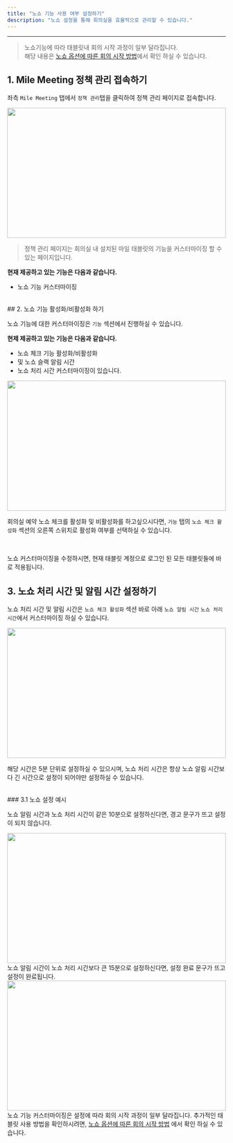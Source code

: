 ```yaml
---
title: "노쇼 기능 사용 여부 설정하기"
description: "노쇼 설정을 통해 회의실을 효율적으로 관리할 수 있습니다."
---
```


---

> 노쇼기능에 따라 태블릿내 회의 시작 과정이 일부 달라집니다.<br/>
> 해당 내용은 <a href="https://mile.mintlify.app/tablet/setting/noshow">노쇼 옵션에 따른 회의 시작 방법</a>에서 확인 하실 수 있습니다.

## 1. Mile Meeting 정책 관리 접속하기

좌측 `Mile Meeting` 탭에서 `정책 관리`탭을 클릭하여 정책 관리 페이지로 접속합니다.

<img src="/images/essentials/meeting/noshow/img1.png" width="100%" height="300" />

> 정책 관리 페이지는 회의실 내 설치된 마일 태블릿의 기능을 커스터마이징 할 수 있는 페이지입니다.

**현재 제공하고 있는 기능은 다음과 같습니다.**

-   노쇼 기능 커스터마이징

<br />
## 2. 노쇼 기능 활성화/비활성화 하기

노쇼 기능에 대한 커스터마이징은 `기능` 섹션에서 진행하실 수 있습니다.

**현제 제공하고 있는 기능은 다음과 같습니다.**

-   노쇼 체크 기능 활성화/비활성화
-   및 노쇼 슬랙 알림 시간
-   노쇼 처리 시간 커스터마이징이 있습니다.

<img src="/images/essentials/meeting/noshow/img2.png" width="100%" height="300" />

회의실 예약 노쇼 체크를 활성화 및 비활성화를 하고싶으시다면, `기능` 탭의 `노쇼 체크 활성화` 섹션의 오른쪽 스위치로 활성화 여부를 선택하실 수 있습니다.

<br />

노쇼 커스터마이징을 수정하시면, 현재 태블릿 계정으로 로그인 된 모든 태블릿들에 바로 적용됩니다.

## 3. 노쇼 처리 시간 및 알림 시간 설정하기

노쇼 처리 시간 및 알림 시간은 `노쇼 체크 활성화` 섹션 바로 아래 `노쇼 알림 시간` `노쇼 처리 시간`에서 커스터마이징 하실 수 있습니다.

<img src="/images/essentials/meeting/noshow/img3.png" width="100%" height="300" />
<br />

해당 시간은 5분 단위로 설정하실 수 있으시며, 노쇼 처리 시간은 항상 노쇼 알림 시간보다 긴 시간으로 설정이 되어야만 설정하실 수 있습니다.

<br />
### 3.1 노쇼 설정 예시

노쇼 알림 시간과 노쇼 처리 시간이 같은 10분으로 설정하신다면, 경고 문구가 뜨고 설정이 되지 않습니다.

<img src="/images/essentials/meeting/noshow/img4.png" width="100%" height="300" />

<br />
노쇼 알림 시간이 노쇼 처리 시간보다 큰 15분으로 설정하신다면, 설정 완료 문구가 뜨고 설정이 완료됩니다.
<img src="/images/essentials/meeting/noshow/img5.png" width="100%" height="300" />

<br />
노쇼 기능 커스터마이징은 설정에 따라 회의 시작 과정이 일부 달라집니다. 추가적인 태블릿 사용 방법을 확인하시려면,
<a href="https://mile.mintlify.app/tablet/setting/noshow">노쇼 옵션에 따른 회의 시작 방법</a>
에서 확인 하실 수 있습니다.
